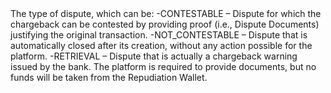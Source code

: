   
<ParamField body="DisputeType" type="string">     
The type of dispute, which can be:  
-CONTESTABLE – Dispute for which the chargeback can be contested by providing proof (i.e., Dispute Documents) justifying the original transaction.  
-NOT_CONTESTABLE – Dispute that is automatically closed after its creation, without any action possible for the platform.  
-RETRIEVAL – Dispute that is actually a chargeback warning issued by the bank. The platform is required to provide documents, but no funds will be taken from the Repudiation Wallet.  
</ParamField>